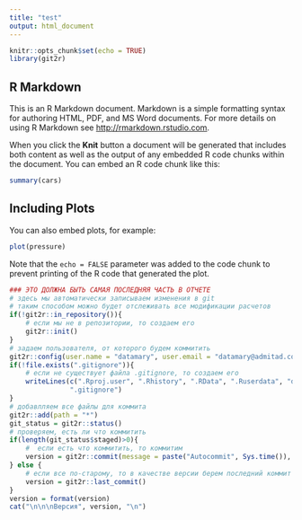 ```yaml
---
title: "test"
output: html_document
---
```


```r
knitr::opts_chunk$set(echo = TRUE)
library(git2r)
```

## R Markdown

This is an R Markdown document. Markdown is a simple formatting syntax for authoring HTML, PDF, and MS Word documents. For more details on using R Markdown see <http://rmarkdown.rstudio.com>.

When you click the **Knit** button a document will be generated that includes both content as well as the output of any embedded R code chunks within the document. You can embed an R code chunk like this:

```r
summary(cars)
```

## Including Plots

You can also embed plots, for example:

```r
plot(pressure)
```

Note that the `echo = FALSE` parameter was added to the code chunk to prevent printing of the R code that generated the plot.


```r
### ЭТО ДОЛЖНА БЫТЬ САМАЯ ПОСЛЕДНЯЯ ЧАСТЬ В ОТЧЕТЕ 
# здесь мы автоматически записываем изменения в git
# таким способом можно будет отслеживать все модификации расчетов
if(!git2r::in_repository()){
    # если мы не в репозитории, то создаем его
    git2r::init()
}
# задаем пользователя, от которого будем коммитить
git2r::config(user.name = "datamary", user.email = "datamary@admitad.com")
if(!file.exists(".gitignore")){
    # если не существует файла .gitignore, то создаем его
    writeLines(c(".Rproj.user", ".Rhistory", ".RData", ".Ruserdata", "data/", "secret"),
               ".gitignore")
}
# добавлляем все файлы для коммита
git2r::add(path = "*")
git_status = git2r::status()
# проверяем, есть ли что коммитить
if(length(git_status$staged)>0){
    #  если есть что коммитить, то коммитим
    version = git2r::commit(message = paste("Autocommit", Sys.time()), all = TRUE)
} else {
    # если все по-старому, то в качестве версии берем последний коммит
    version = git2r::last_commit()
}
version = format(version)
cat("\n\n\nВерсия", version, "\n")
```


